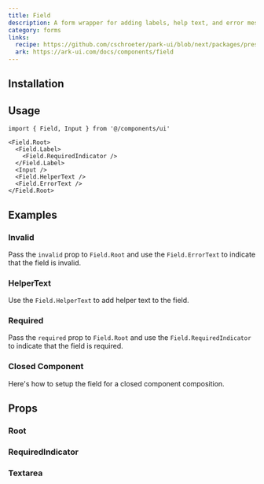 ```yaml
---
title: Field
description: A form wrapper for adding labels, help text, and error messages.
category: forms
links:
  recipe: https://github.com/cschroeter/park-ui/blob/next/packages/preset/src/recipes/field.ts
  ark: https://ark-ui.com/docs/components/field
---
```


<ComponentExample name="basic" />

## Installation

<InstallationGuide />

## Usage

```tsx
import { Field, Input } from '@/components/ui'
```

```tsx
<Field.Root>
  <Field.Label>
    <Field.RequiredIndicator />
  </Field.Label>
  <Input />
  <Field.HelperText />
  <Field.ErrorText />
</Field.Root>
```

## Examples

### Invalid

Pass the `invalid` prop to `Field.Root` and use the `Field.ErrorText` to indicate that the field is invalid.

<ComponentExample name="invalid" />

### HelperText

Use the `Field.HelperText` to add helper text to the field.

<ComponentExample name="helper-text" />

### Required

Pass the `required` prop to `Field.Root` and use the `Field.RequiredIndicator` to indicate that the field is required.

<ComponentExample name="required" />

### Closed Component

Here's how to setup the field for a closed component composition.

<ComponentExample name="closed" codeOnly />

## Props

### Root

<PropsTable part="Root" />

### RequiredIndicator

<PropsTable part="RequiredIndicator" />

### Textarea

<PropsTable part="Textarea" />